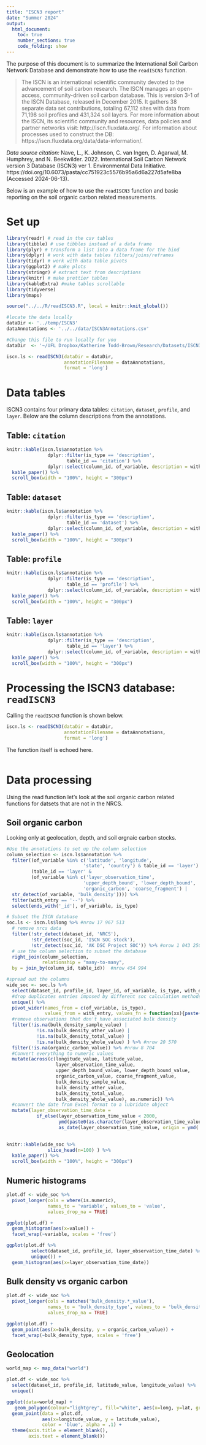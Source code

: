 ```yaml
---
title: "ISCN3 report"
date: "Summer 2024"
output: 
  html_document: 
    toc: true
    number_sections: true
    code_folding: show
---
```


The purpose of this document is to summarize the International Soil Carbon Network Database and demonstrate how to use the `readISCN3` function.

> The ISCN is an international scientific community devoted to the advancement of soil carbon research. The ISCN manages an open-access, community-driven soil carbon database. This is version 3-1 of the ISCN Database, released in December 2015. It gathers 38 separate data set contributions, totaling 67,112 sites with data from 71,198 soil profiles and 431,324 soil layers. For more information about the ISCN, its scientific community and resources, data policies and partner networks visit: http://iscn.fluxdata.org/. For information about processes used to construct the DB: https://iscn.fluxdata.org/data/data-information/.


*Data source citation:* Nave, L., K. Johnson, C. van Ingen, D. Agarwal, M. Humphrey, and N. Beekwilder. 2022. International Soil Carbon Network version 3 Database (ISCN3) ver 1. Environmental Data Initiative. https://doi.org/10.6073/pasta/cc751923c5576b95a6d6a227d5afe8ba (Accessed 2024-06-13).

Below is an example of how to use the `readISCN3` function and basic reporting on the soil organic carbon related measurements.

# Set up

```r

library(readr) # read in the csv tables
library(tibble) # use tibbles instead of a data frame
library(plyr) # transform a list into a data frame for the bind
library(dplyr) # work with data tables filters/joins/reframes
library(tidyr) # work with data table pivots
library(ggplot2) # make plots
library(stringr) # extract text from descriptions
library(knitr) # make prettier tables
library(kableExtra) #make tables scrollable
library(tidyverse)
library(maps)

source("../../R/readISCN3.R", local = knitr::knit_global())

#locate the data locally
dataDir <- '../temp/ISCN3'
dataAnnotations <- '../../data/ISCN3Annotations.csv'
```


```r
#Change this file to run locally for you
dataDir  <- '~/UFL Dropbox/Katherine Todd-Brown/Research/Datasets/ISCN3'

```

```r
iscn.ls <- readISCN3(dataDir = dataDir,
                     annotationFilename = dataAnnotations,
                     format = 'long')
```

# Data tables

ISCN3 contains four primary data tables: `citation`, `dataset`, `profile`, and `layer`.
Below are the column descriptions from the annotations.

## Table: `citation`

```r
knitr::kable(iscn.ls$annotation %>%
               dplyr::filter(is_type == 'description',
                      table_id == 'citation') %>%
               dplyr::select(column_id, of_variable, description = with_entry)) %>%
  kable_paper() %>%
  scroll_box(width = "100%", height = "300px")
```

## Table: `dataset`

```r
knitr::kable(iscn.ls$annotation %>%
               dplyr::filter(is_type == 'description',
                      table_id == 'dataset') %>%
               dplyr::select(column_id, of_variable, description = with_entry)) %>%
  kable_paper() %>%
  scroll_box(width = "100%", height = "300px")
```

## Table: `profile`

```r
knitr::kable(iscn.ls$annotation %>%
               dplyr::filter(is_type == 'description',
                      table_id == 'profile') %>%
               dplyr::select(column_id, of_variable, description = with_entry)) %>%
  kable_paper() %>%
  scroll_box(width = "100%", height = "300px")
```

## Table: `layer`

```r
knitr::kable(iscn.ls$annotation %>%
               dplyr::filter(is_type == 'description',
                      table_id == 'layer') %>%
               dplyr::select(column_id, of_variable, description = with_entry)) %>%
  kable_paper() %>%
  scroll_box(width = "100%", height = "300px")
```


# Processing the ISCN3 database: `readISCN3`

Calling the `readISCN3` function is shown below. 

```r
iscn.ls <- readISCN3(dataDir = dataDir,
                     annotationFilename = dataAnnotations,
                     format = 'long')
```

The function itself is echoed here.

```r
```

# Data processing

Using the read function let's look at the soil organic carbon related functions for datsets that are not in the NRCS.

## Soil organic carbon

Looking only at geolocation, depth, and soil orgnaic carbon stocks.

```r

#Use the annotations to set up the column selection
column_selection <- iscn.ls$annotation %>%
  filter((of_variable %in% c('latitude', 'longitude',
                            'state', 'country') & table_id == 'layer') |
         (table_id == 'layer' & 
         (of_variable %in% c('layer_observation_time',
                            'upper_depth_bound', 'lower_depth_bound',
                            'organic_carbon', 'coarse_fragment') |
  str_detect(of_variable, 'bulk_density')))) %>%
  filter(with_entry == '--') %>%
  select(ends_with('_id'), of_variable, is_type)

# Subset the ISCN database
soc.ls <- iscn.ls$long %>% #nrow 17 967 513
  # remove nrcs data
  filter(!str_detect(dataset_id, 'NRCS'),
         !str_detect(soc_id, 'ISCN SOC stock'),
         !str_detect(soc_id, 'AK DSC Project SOC')) %>% #nrow 1 043 250
  # use the column selection to subset the database
  right_join(column_selection, 
             relationship = "many-to-many",
  by = join_by(column_id, table_id))  #nrow 454 994

#spread out the columns
wide_soc <- soc.ls %>%
  select(dataset_id, profile_id, layer_id, of_variable, is_type, with_entry) %>%
  #drop duplicates entries imposed by different soc calculation methods
  unique() %>%
  pivot_wider(names_from = c(of_variable, is_type), 
              values_from = with_entry, values_fn = function(xx){paste(unlist(xx), collapse = '::')}) %>% #nrow 32 581 
  #remove observations that don't have associated bulk density
  filter(!is.na(bulk_density_sample_value) |
           !is.na(bulk_density_other_value) |
           !is.na(bulk_density_total_value) |
           !is.na(bulk_density_whole_value) ) %>% #nrow 20 570
  filter(!is.na(organic_carbon_value)) %>% #nrow 8 704
  #Convert everything to numeric values
  mutate(across(c(longitude_value, latitude_value,
                  layer_observation_time_value,
                  upper_depth_bound_value, lower_depth_bound_value,
                  organic_carbon_value, coarse_fragment_value,
                  bulk_density_sample_value,
                  bulk_density_other_value,
                  bulk_density_total_value,
                  bulk_density_whole_value), as.numeric)) %>%
  #convert the date from Excel format to a lubridate object
  mutate(layer_observation_time_date = 
           if_else(layer_observation_time_value < 2000,
                   ymd(paste0(as.character(layer_observation_time_value), '-01-01')), 
                   as_date(layer_observation_time_value, origin = ymd('1900-01-01'))))
  
```


```r
knitr::kable(wide_soc %>%
               slice_head(n=100) ) %>%
  kable_paper() %>%
  scroll_box(width = "100%", height = "300px")
```

## Numeric histograms

```r

plot.df <- wide_soc %>%
  pivot_longer(cols = where(is.numeric), 
               names_to = 'variable', values_to = 'value',
               values_drop_na = TRUE)

ggplot(plot.df) +
  geom_histogram(aes(x=value)) +
  facet_wrap(~variable, scales = 'free')

ggplot(plot.df %>%
         select(dataset_id, profile_id, layer_observation_time_date) %>%
         unique()) +
  geom_histogram(aes(x=layer_observation_time_date))
```

## Bulk density vs organic carbon

```r
plot.df <- wide_soc %>%
  pivot_longer(cols = matches('bulk_density.*_value'), 
               names_to = 'bulk_density_type', values_to = 'bulk_density',
               values_drop_na = TRUE)

ggplot(plot.df) +
  geom_point(aes(x=bulk_density, y = organic_carbon_value)) +
  facet_wrap(~bulk_density_type, scales = 'free')
```

## Geolocation

```r

world_map <- map_data("world")

plot.df <- wide_soc %>%
  select(dataset_id, profile_id, latitude_value, longitude_value) %>%
  unique()

ggplot(data=world_map) + 
   geom_polygon(colour="lightgrey", fill="white", aes(x=long, y=lat, group=group)) +
  geom_point(data = plot.df, 
             aes(x=longitude_value, y = latitude_value),
             color = 'blue', alpha = .1) +
  theme(axis.title = element_blank(),
        axis.text = element_blank())
```

